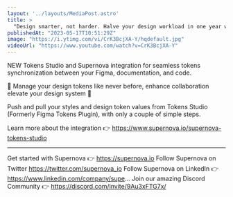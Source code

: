 ```yaml
---
layout: '../layouts/MediaPost.astro'
title: >
  "Design smarter, not harder. Halve your design workload in one year with Supernova + Tokens Studio"
publishedAt: "2023-05-17T10:51:29Z"
image: "https://i.ytimg.com/vi/CrK3BcjXA-Y/hqdefault.jpg"
videoUrl: "https://www.youtube.com/watch?v=CrK3BcjXA-Y"
---
```

NEW Tokens Studio and Supernova integration for seamless tokens synchronization between your Figma, documentation, and code.

🚀 Manage your design tokens like never before, enhance collaboration elevate your design system 🚀

Push and pull your styles and design token values from Tokens Studio (Formerly Figma Tokens Plugin), with only a couple of simple steps.

Learn more about the integration  👉 https://www.supernova.io/supernova-tokens-studio

--------
Get started with Supernova 👉 https://supernova.io
Follow Supernova on Twitter  https://twitter.com/supernova_io
Follow Supernova on LinkedIn 👉https://www.linkedin.com/company/supe...
Join our amazing Discord Community 👉 https://discord.com/invite/9Au3xFTG7x/
